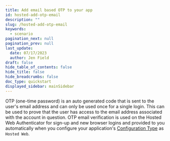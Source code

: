 ```yaml
---
title: Add email based OTP to your app
id: hosted-add-otp-email
description: ""
slug: /hosted-add-otp-email
keywords:
  - scenario
pagination_next: null
pagination_prev: null
last_update:
  date: 07/17/2023
  author: Jen Field
draft: false
hide_table_of_contents: false
hide_title: false
hide_breadcrumbs: false
doc_type: quickstart
displayed_sidebar: mainSidebar
---
```


OTP (one-time password) is an auto generated code that is sent to the user's email address and can only be used once for a single login. This can be used to prove that the user has access to the email address associated with the account in question. OTP email verification is used on the Hosted Web Authenticator for sign-up and new browser logins and provided to you automatically when you configure your application's [Configuration Type](/docs/next/add-an-application#authenticator-config-tab) as `Hosted Web`. 